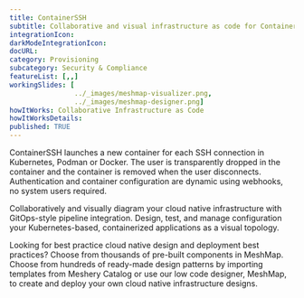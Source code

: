 ```yaml
---
title: ContainerSSH
subtitle: Collaborative and visual infrastructure as code for ContainerSSH
integrationIcon: 
darkModeIntegrationIcon: 
docURL: 
category: Provisioning
subcategory: Security & Compliance
featureList: [,,]
workingSlides: [
				../_images/meshmap-visualizer.png,
				../_images/meshmap-designer.png]
howItWorks: Collaborative Infrastructure as Code
howItWorksDetails: 
published: TRUE
---
```

ContainerSSH launches a new container for each SSH connection in Kubernetes, Podman or Docker. The user is transparently dropped in the container and the container is removed when the user disconnects. Authentication and container configuration are dynamic using webhooks, no system users required.
<p>
    Collaboratively and visually diagram your cloud native infrastructure with GitOps-style pipeline integration. Design, test, and manage configuration your Kubernetes-based, containerized applications as a visual topology.
</p>
<p>
    Looking for best practice cloud native design and deployment best practices? Choose from thousands of pre-built components in MeshMap. Choose from hundreds of ready-made design patterns by importing templates from Meshery Catalog or use our low code designer, MeshMap, to create and deploy your own cloud native infrastructure designs.
</p>
